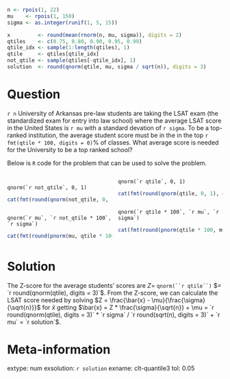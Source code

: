 ```r
n <- rpois(1, 22)
mu    <- rpois(1, 150)
sigma <- as.integer(runif(1, 5, 15))

x         <- round(mean(rnorm(n, mu, sigma)), digits = 2)
qtiles    <- c(0.75, 0.80, 0.90, 0.95, 0.99)
qtile_idx <- sample(1:length(qtiles), 1)
qtile     <- qtiles[qtile_idx]
not_qtile <- sample(qtiles[-qtile_idx], 1)
solution  <- round(qnorm(qtile, mu, sigma / sqrt(n)), digits = 3)
```



Question
========

`r n` University of Arkansas pre-law students are taking the LSAT exam (the standardized exam for entry into law school) where the average LSAT score in the United States is `r mu` with a standard devation of `r sigma`. To be a top-ranked institution, the average student score must be in the in the top `r fmt(qtile * 100, digits = 0)`\% of classes. What average score is needed for the University to be a top ranked school?


Below is `R` code for the problem that can be used to solve the problem.

<style>
  .col2 {
    columns: 2 200px;         /* number of columns and width in pixels*/
    -webkit-columns: 2 200px; /* chrome, safari */
    -moz-columns: 2 200px;    /* firefox */
  }
  .col3 {
    columns: 3 100px;
    -webkit-columns: 3 100px;
    -moz-columns: 3 100px;
  }
</style>


<!-- The code below works well for html formats -->

<div class="col2">


<pre><code>
qnorm(`r not_qtile`, 0, 1)
</code></pre>

```r
cat(fmt(round(qnorm(not_qtile, 0, 1), digits = 3), digits = 3))
```


<pre><code>
qnorm(`r mu`, `r not_qtile * 100`, `r sigma`)
</code></pre>


```r
cat(fmt(round(pnorm(mu, qtile * 100, sigma), digits = 3), digits = 3))
```

<pre><code>
qnorm(`r qtile`, 0, 1)
</code></pre>


```r
cat(fmt(round(qnorm(qtile, 0, 1), digits = 3), digits = 3))
```

<pre><code>
qnorm(`r qtile * 100`, `r mu`, `r sigma`)
</code></pre>

```r
cat(fmt(round(pnorm(qtile * 100, mu, sigma), digits = 3), digits = 3))
```

</div>


Solution
========

The Z-score for the average students' scores are $Z =$ `qnorm(``r qtile``)` $= `r round(qnorm(qtile), digits = 3)`$. From the Z-score, we can calculate the LSAT score needed by solving $Z = \frac{\bar{x} - \mu}{\frac{\sigma}{\sqrt{n}}}$ for $\bar{x}$ getting $\bar{x} = Z * \frac{\sigma}{\sqrt{n}} + \mu = `r round(qnorm(qtile), digits = 3)` * `r sigma` / `r round(sqrt(n), digits = 3)` + `r mu` = `r solution`$.




Meta-information
================
extype: num
exsolution: `r solution`
exname: clt-quantile3
tol: 0.05